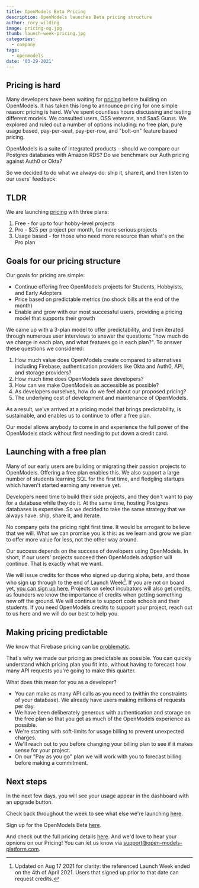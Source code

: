 ```yaml
---
title: OpenModels Beta Pricing
description: OpenModels launches Beta pricing structure
author: rory_wilding
image: pricing-og.jpg
thumb: launch-week-pricing.jpg
categories:
  - company
tags:
  - openmodels
date: '03-29-2021'
---
```


## Pricing is hard

Many developers have been waiting for [pricing](/pricing) before building on OpenModels. It has taken this long to announce pricing for one simple reason: pricing is hard. We've spent countless hours discussing and testing different models. We consulted users, OSS veterans, and SaaS Gurus. We explored and ruled out a number of options including: no free plan, pure usage based, pay-per-seat, pay-per-row, and "bolt-on" feature based pricing.

OpenModels is a suite of integrated products - should we compare our Postgres databases with Amazon RDS? Do we benchmark our Auth pricing against Auth0 or Okta?

So we decided to do what we always do: ship it, share it, and then listen to our users' feedback.

## TLDR

We are launching [pricing](/pricing) with three plans:

1. Free - for up to four hobby-level projects
2. Pro - $25 per project per month, for more serious projects
3. Usage based - for those who need more resource than what's on the Pro plan

## Goals for our pricing structure

Our goals for pricing are simple:

- Continue offering free OpenModels projects for Students, Hobbyists, and Early Adopters
- Price based on predictable metrics (no shock bills at the end of the month)
- Enable and grow with our most successful users, providing a pricing model that supports their growth

We came up with a 3-plan model to offer predictability, and then iterated through numerous user interviews to answer the questions: "how much do we charge in each plan, and what features go in each plan?". To answer these questions we considered:

1. How much value does OpenModels create compared to alternatives including Firebase, authentication providers like Okta and Auth0, API, and storage providers?
2. How much time does OpenModels save developers?
3. How can we make OpenModels as accessible as possible?
4. As developers ourselves, how do we feel about our proposed pricing?
5. The underlying cost of development and maintenance of OpenModels.

As a result, we've arrived at a pricing model that brings predictability, is sustainable, and enables us to continue to offer a free plan.

Our model allows anybody to come in and experience the full power of the OpenModels stack without first needing to put down a credit card.

## Launching with a free plan

Many of our early users are building or migrating their passion projects to OpenModels. Offering a free plan enables this. We also support a large number of students learning SQL for the first time, and fledgling startups which haven't started earning any revenue yet.

Developers need time to build their side projects, and they don't want to pay for a database while they do it. At the same time, hosting Postgres databases is expensive. So we decided to take the same strategy that we always have: ship, share it, and iterate.

No company gets the pricing right first time. It would be arrogant to believe that we will. What we can promise you is this: as we learn and grow we plan to offer more value for less, not the other way around.

Our success depends on the success of developers using OpenModels. In short, if our users' projects succeed then OpenModels adoption will continue. That is exactly what we want.

We will issue credits for those who signed up during alpha, beta, and those who sign up through to the end of Launch Week[^1]. If you are not on board yet, [you can sign up here.](http://www.open-models-platform.com) Projects on select incubators will also get credits, as founders we know the importance of credits when getting something new off the ground. We will continue to support code schools and their students. If you need OpenModels credits to support your project, reach out to us here and we will do our best to help you.

## Making pricing predictable

We know that Firebase pricing can be [problematic](https://medium.com/madhash/how-not-to-get-a-30k-bill-from-firebase-37a6cb3abaca).

That's why we made our pricing as predictable as possible. You can quickly understand which pricing plan you fit into, without having to forecast how many API requests you're going to make this quarter.

What does this mean for you as a developer?

- You can make as many API calls as you need to (within the constraints of your database). We already have users making millions of requests per day.
- We have been deliberately generous with authentication and storage on the free plan so that you get as much of the OpenModels experience as possible.
- We're starting with soft-limits for usage billing to prevent unexpected charges.
- We'll reach out to you before changing your billing plan to see if it makes sense for your project.
- On our "Pay as you go" plan we will work with you to forecast billing before making a commitment.

## Next steps

In the next few days, you will see your usage appear in the dashboard with an upgrade button.

Check back throughout the week to see what else we're launching [here](/blog/launch-week).

Sign up for the OpenModels Beta [here](https://open-models-platform.com/dashboard).

And check out the full pricing details [here](/pricing). And we'd love to hear your opnions on our Pricing! You can let us know via support@open-models-platform.com.

[^1]: Updated on Aug 17 2021 for clarity: the referenced Launch Week ended on the 4th of April 2021. Users that signed up prior to that date can request credits.
